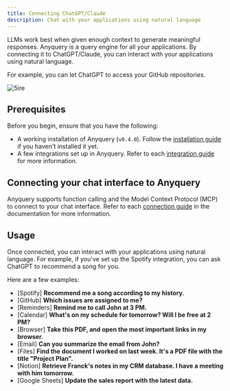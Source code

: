 ```yaml
---
title: Connecting ChatGPT/Claude
description: Chat with your applications using natural language
---
```



LLMs work best when given enough context to generate meaningful responses. Anyquery is a query engine for all your applications. By connecting it to ChatGPT/Claude, you can interact with your applications using natural language.

For example, you can let ChatGPT to access your GitHub repositories.

![5ire](/images/docs/llm/5ire-final.png)

## Prerequisites

Before you begin, ensure that you have the following:

- A working installation of Anyquery (`v0.4.0`). Follow the [installation guide](/docs/#installation) if you haven't installed it yet.
- A few integrations set up in Anyquery. Refer to each [integration guide](/integrations) for more information.

## Connecting your chat interface to Anyquery

Anyquery supports function calling and the Model Context Protocol (MCP) to connect to your chat interface. Refer to each [connection guide](/integrations#llm) in the documentation for more information.

<LinkCard title="Connection guides" href="/integrations#llm" description="Learn how to connect your chat interface to Anyquery." />

## Usage

Once connected, you can interact with your applications using natural language. For example, if you've set up the Spotify integration, you can ask ChatGPT to recommend a song for you.

Here are a few examples:

- \[Spotify\] **Recommend me a song according to my history.**
- \[GitHub\] **Which issues are assigned to me?**
- \[Reminders\] **Remind me to call John at 3 PM.**
- \[Calendar\] **What's on my schedule for tomorrow? Will I be free at 2 PM?**
- \[Browser\] **Take this PDF, and open the most important links in my browser.**
- \[Email\] **Can you summarize the email from John?**
- \[Files\] **Find the document I worked on last week. It's a PDF file with the title "Project Plan".**
- \[Notion\] **Retrieve Franck's notes in my CRM database. I have a meeting with him tomorrow.**
- \[Google Sheets\] **Update the sales report with the latest data.**
